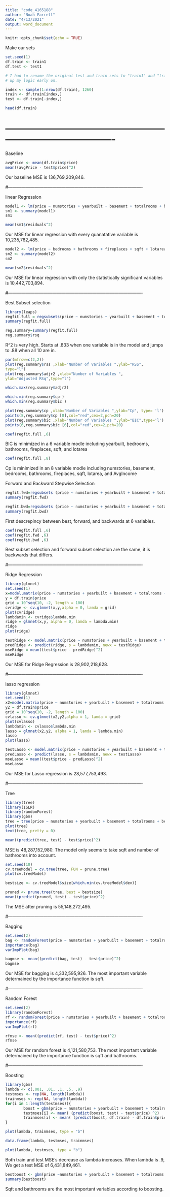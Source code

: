 ```yaml
---
title: "code_4165188"
author: "Noah Farrell"
date: "4/13/2021"
output: word_document
---
```


```r
knitr::opts_chunk$set(echo = TRUE)
```

Make our sets
```r
set.seed(1)
df.train <- train1
df.test <- test1

# I had to rename the original test and train sets to "train1" and "train2" because I messed
# up my logic early on.

index <- sample(1:nrow(df.train), 1260)
train <- df.train[index,]
test <- df.train[-index,]
```

```r
head(df.train)
```

# -------------------------------------------------------------------------------------------

Baseline

```r
avgPrice <- mean(df.train$price)
mean((avgPrice - test$price)^2)
```

Our baseline MSE is 136,769,209,846.

#-------------------------------------------------------------------------------------------

linear Regression

```r
model1 <- lm(price ~ numstories + yearbuilt + basement + totalrooms + bedrooms + bathrooms + fireplaces + sqft + lotarea + AvgIncome, data = df.train)
sm1 <- summary(model1)
sm1
```

```r
mean(sm1$residuals^2)
```

Our MSE for linear regression with every quanatative variable is 10,235,782,485.

```r
model2 <- lm(price ~ bedrooms + bathrooms + fireplaces + sqft + lotarea, data = df.train)
sm2 <- summary(model2)
sm2
```

```r
mean(sm2$residuals^2)
```

Our MSE for linear regression with only the statistically significant variables is 10,442,703,894.

#-------------------------------------------------------------------------------------------

Best Subset selection
```r
library(leaps)
regfit.full = regsubsets(price ~ numstories + yearbuilt + basement + totalrooms + bedrooms + bathrooms + fireplaces + sqft + lotarea + AvgIncome, df.train)
summary(regfit.full)
```

```r
reg.summary=summary(regfit.full)
reg.summary$rsq
```

R^2 is very high. Starts at .833 when one variable is in the model and jumps to .88 when all 10 are in.

```r
par(mfrow=c(2,2))
plot(reg.summary$rss ,xlab="Number of Variables ",ylab="RSS",
type="l")
plot(reg.summary$adjr2 ,xlab="Number of Variables ",
ylab="Adjusted RSq",type="l")
```

```r
which.max(reg.summary$adjr2)
```

```r
which.min(reg.summary$cp )
which.min(reg.summary$bic )
```


```r
plot(reg.summary$cp ,xlab="Number of Variables ",ylab="Cp", type= 'l')
points(8,reg.summary$cp [8],col="red",cex=2,pch=20)
plot(reg.summary$bic ,xlab="Number of Variables ",ylab="BIC",type='l')
points(6,reg.summary$bic [6],col="red",cex=2,pch=20)
```

```r
coef(regfit.full ,6)
```

BIC is minimized in a 6 variable modle including yearbuilt, bedrooms, bathrooms, fireplaces, sqft, and lotarea

```r
coef(regfit.full ,8)
```

Cp is minimized in an 8 variable modle including numstories, basement, bedrooms, bathrooms, fireplaces, sqft, lotarea, and AvgIncome

Forward and Backward Stepwise Selection
```r
regfit.fwd=regsubsets (price ~ numstories + yearbuilt + basement + totalrooms + bedrooms + bathrooms + fireplaces + sqft + lotarea + AvgIncome,data=df.train ,nvmax=10, method ="forward")
summary(regfit.fwd)
```

```r
regfit.bwd=regsubsets (price ~ numstories + yearbuilt + basement + totalrooms + bedrooms + bathrooms + fireplaces + sqft + lotarea + AvgIncome,data=df.train ,nvmax=10,method ="backward")
summary(regfit.bwd)
```

First descrepincy between best, forward, and backwards at 6 variables.

```r
coef(regfit.full ,6)
coef(regfit.fwd ,6)
coef(regfit.bwd ,6)
```

Best subset selection and forward subset selection are the same, it is backwards that differs.

#-------------------------------------------------------------------------------------------

Ridge Regression

```r
library(glmnet)
set.seed(1)
x=model.matrix(price ~ numstories + yearbuilt + basement + totalrooms + bedrooms + bathrooms +  sqft + lotarea + AvgIncome, data = df.train)
y = df.train$price
grid = 10^seq(10, -2, length = 100)
cvridge <- cv.glmnet(x,y,alpha = 0, lamda = grid)
plot(cvridge)
lambdamin <- cvridge$lambda.min
ridge = glmnet(x,y, alpha = 0, lamda = lambda.min)
ridge
plot(ridge)

```

```r
testRidge <- model.matrix(price ~ numstories + yearbuilt + basement + totalrooms + bedrooms + bathrooms +  sqft + lotarea + AvgIncome, data = test)
predRidge <- predict(ridge, s = lambdamin, newx = testRidge)
mseRidge = mean((test$price - predRidge)^2)
mseRidge
```

Our MSE for Ridge Regression is 28,902,218,628.

#-------------------------------------------------------------------------------------------

lasso regression
```r
library(glmnet)
set.seed(1)
x2=model.matrix(price ~ numstories + yearbuilt + basement + totalrooms + bedrooms + bathrooms +  sqft + lotarea + AvgIncome, data = df.train)
y2 = df.train$price
grid = 10^seq(10, -2, length = 100)
cvlasso <- cv.glmnet(x2,y2,alpha = 1, lamda = grid)
plot(cvlasso)
lambdamin <- cvlasso$lambda.min
lasso = glmnet(x2,y2, alpha = 1, lamda = lambda.min)
lasso
plot(lasso)
```

```r
testLasso <- model.matrix(price ~ numstories + yearbuilt + basement + totalrooms + bedrooms + bathrooms +  sqft + lotarea + AvgIncome, data = test)
predLasso <- predict(lasso, s = lambdamin, newx = testLasso)
mseLasso = mean((test$price - predLasso)^2)
mseLasso
```

Our MSE for Lasso regression is 28,577,753,493.

#-------------------------------------------------------------------------------------------

Tree
```r
library(tree)
library(ISLR)
library(randomForest)
library(gbm)
tree = tree(price ~ numstories + yearbuilt + basement + totalrooms + bedrooms + bathrooms + fireplaces + sqft + lotarea + AvgIncome, df.train)
plot(tree)
text(tree, pretty = 0)
```

```r
mean((predict(tree, test) - test$price)^2)
```

MSE is 48,287,152,980. The model only seems to take sqft and number of bathrooms into account.

```r
set.seed(10)
cv.treeModel = cv.tree(tree, FUN = prune.tree)
plot(cv.treeModel)
```

```r
bestsize <- cv.treeModel$size[which.min(cv.treeModel$dev)]

pruned <- prune.tree(tree, best = bestsize)
mean((predict(pruned, test) - test$price)^2)
```

The MSE after pruning is 55,148,272,495. 

#-------------------------------------------------------------------------------------------

Bagging
```r
set.seed(2)
bag <- randomForest(price ~ numstories + yearbuilt + basement + totalrooms + bedrooms + bathrooms  + sqft + lotarea + AvgIncome, data = df.train, mtry = 9, importance = T)
importance(bag)
varImpPlot(bag)
```

```r
bagmse <- mean((predict(bag, test) - test$price)^2)
bagmse
```

Our MSE for bagging is 4,332,595,926. The most important variable determained by the importance function is sqft.

#-------------------------------------------------------------------------------------------

Random Forest
```r
set.seed(2)
library(randomForest)
rf <- randomForest(price ~ numstories + yearbuilt + basement + totalrooms + bedrooms + bathrooms  + sqft + lotarea + AvgIncome, data = df.train, importance = T)
importance(rf)
varImpPlot(rf)
```

```r
rfmse <- mean((predict(rf, test) - test$price)^2)
rfmse
```

Our MSE for random forest is 4,121,580,753. The most important variable determained by the importance function is sqft and bathrooms.

#-------------------------------------------------------------------------------------------

Boosting
```r
library(gbm)
lambda <- c(.001, .01, .1, .5, .9)
testmses <- rep(NA, length(lambda))
trainmses <- rep(NA, length(lambda))
for(i in 1:length(testmses)){
        boost = gbm(price ~ numstories + yearbuilt + basement + totalrooms + bedrooms + bathrooms + fireplaces + sqft + lotarea + AvgIncome, data = df.train, distribution = "gaussian", n.trees = 1000, shrinkage = lambda[i])
        testmses[i] <- mean( (predict(boost, test) - test$price) ^2)
        trainmses[i] <- mean( (predict(boost, df.train) - df.train$price) ^2)
}
```

```r
plot(lambda, trainmses, type = "b")
```

```r
data.frame(lambda, testmses, trainmses)
```

```r
plot(lambda, testmses, type = "b")
```

Both train and test MSE's decrease as lambda increases. When lambda is .9, We get a test MSE of 6,431,849,461.

```r
bestboost <- gbm(price ~numstories + yearbuilt + basement + totalrooms + bedrooms + bathrooms + fireplaces + sqft + lotarea + AvgIncome, data = train, distribution = "gaussian", n.trees = 1000, shrinkage = .1)
summary(bestboost)
```

Sqft and bathrooms are the most important variables according to boosting.
